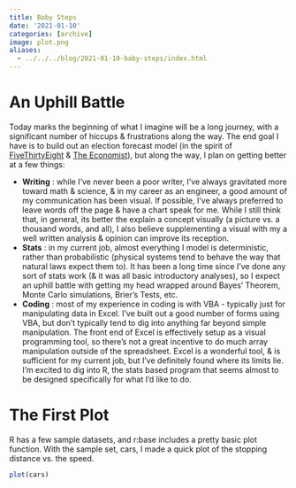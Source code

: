 ```yaml
---
title: Baby Steps
date: '2021-01-10'
categories: [archive]
image: plot.png
aliases: 
  - ../../../blog/2021-01-10-baby-steps/index.html
---
```


# An Uphill Battle

Today marks the beginning of what I imagine will be a long journey, with a significant number of hiccups & frustrations along the way. The end goal I have is to build out an election forecast model (in the spirit of [FiveThirtyEight](https://projects.fivethirtyeight.com/2020-election-forecast/) & [The Economist](https://projects.economist.com/us-2020-forecast/president)), but along the way, I plan on getting better at a few things:

* **Writing**  :  while I’ve never been a poor writer, I’ve always gravitated more toward math & science, & in my career as an engineer, a good amount of my communication has been visual. If possible, I’ve always preferred to leave words off the page & have a chart speak for me. While I still think that, in general, its better the explain a concept visually (a picture vs. a thousand words, and all), I also believe supplementing a visual with my a well written analysis & opinion can improve its reception. 
* **Stats**  :  in my current job, almost everything I model is deterministic, rather than probabilistic (physical systems tend to behave the way that natural laws expect them to). It has been a long time since I’ve done any sort of stats work (& it was all basic introductory analyses), so I expect an uphill battle with getting my head wrapped around Bayes’ Theorem, Monte Carlo simulations,  Brier’s Tests, etc. 
* **Coding**  :  most of my experience in coding is with VBA - typically just for manipulating data in Excel. I’ve built out a good number of forms using VBA, but don’t typically tend to dig into anything far beyond simple manipulation. The front end of Excel is effectively setup as a visual programming tool, so there’s not a great incentive to do much array manipulation outside of the spreadsheet.  Excel is a wonderful tool, & is sufficient for my current job, but I’ve definitely found where its limits lie. I’m excited to dig into R, the stats based program that seems almost to be designed specifically for what I’d like to do.

# The First Plot

R has a few sample datasets, and r:base includes a pretty basic plot function. With the sample set, cars, I made a quick plot of the stopping distance vs. the speed.

```r
plot(cars)
```

